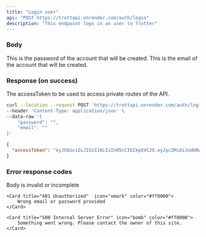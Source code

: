 ```yaml
---
title: "Login user"
api: "POST https://trottapi.onrender.com/auth/login"
description: "This endpoint logs in an user to Trotter"
---
```


### Body

<ParamField body="password" type="string">
  This is the password of the account that will be created.
</ParamField>

<ParamField body="email" type="string">
  This is the email of the account that will be created.
</ParamField>

### Response (on success)

<ResponseField name="accessToken" type="string">
  The accessToken to be used to access private routes of the API.
</ResponseField>


<RequestExample>

```bash Example Request
curl --location --request POST 'https://trottapi.onrender.com/auth/login' \
--header 'Content-Type: application/json' \
--data-raw '{
    "password": "",
    "email": ""
}'
```

</RequestExample>

<ResponseExample>

```json Response
{
  "accessToken": "eyJhbGciOiJIUzI1NiIsInR5cCI6IkpXVCJ9.eyJpc3MiOiJodHRwczovL2V4YW1wbGUuYXV0aDAuY29tLyIsImF1ZCI6Imh0dHBzOi8vYXBpLmV4YW1wbGUuY29tL2NhbGFuZGFyL3YxLyIsInN1YiI6InVzcl8xMjMiLCJpYXQiOjE0NTg3ODU3OTYsImV4cCI6MTQ1ODg3MjE5Nn0.CA7eaHjIHz5NxeIJoFK9krqaeZrPLwmMmgI_XiQiIkQ"
}
```

</ResponseExample>

### Error response codes

<CardGroup cols="2">
    <Card title="400 Bad Request" icon="exclamation" color="#ff0000">
        Body is invalid or incomplete
    </Card>

    <Card title="401 Unauthorized"  icon="xmark" color="#ff0000">
        Wrong email or password provided
    </Card>

    <Card title="500 Internal Server Error" icon="bomb" color="#ff0000">
        Something went wrong. Please contact the owner of this site.
    </Card>
</CardGroup>



